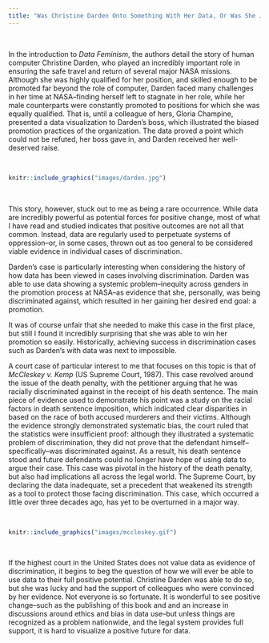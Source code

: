 ```yaml
---
title: "Was Christine Darden Onto Something With Her Data, Or Was She Just Lucky?"
---
```


$~$

In the introduction to *Data Feminism*, the authors detail the story of human computer Christine Darden, who played an incredibly important role in ensuring the safe travel and return of several major NASA missions. Although she was highly qualified for her position, and skilled enough to be promoted far beyond the role of computer, Darden faced many challenges in her time at NASA--finding herself left to stagnate in her role, while her male counterparts were constantly promoted to positions for which she was equally qualified. That is, until a colleague of hers, Gloria Champine, presented a data visualization to Darden's boss, which illustrated the biased promotion practices of the organization. The data proved a point which could not be refuted, her boss gave in, and Darden received her well-deserved raise. 

$~$

```r
knitr::include_graphics("images/darden.jpg")
```

$~$

This story, however, stuck out to me as being a rare occurrence. While data are incredibly powerful as potential forces for positive change, most of what I have read and studied indicates that positive outcomes are not all that common. Instead, data are regularly used to perpetuate systems of oppression--or, in some cases, thrown out as too general to be considered viable evidence in individual cases of discrimination. 

Darden's case is particularly interesting when considering the history of how data has been viewed in cases involving discrimination. Darden was able to use data showing a systemic problem--inequity across genders in the promotion process at NASA--as evidence that she, personally, was being discriminated against, which resulted in her gaining her desired end goal: a promotion. 

It was of course unfair that she needed to make this case in the first place, but still I found it incredibly surprising that she was able to win her promotion so easily. Historically, achieving success in discrimination cases such as Darden's with data was next to impossible. 

A court case of particular interest to me that focuses on this topic is that of *McCleskey v. Kemp* (US Supreme Court, 1987). This case revolved around the issue of the death penalty, with the petitioner arguing that he was racially discriminated against in the receipt of his death sentence. The main piece of evidence used to demonstrate his point was a study on the racial factors in death sentence imposition, which indicated clear disparities in based on the race of both accused murderers and their victims. Although the evidence strongly demonstrated systematic bias, the court ruled that the statistics were insufficient proof: although they illustrated a systematic problem of discrimination, they did not prove that the defendant himself--specifically--was discriminated against. As a result, his death sentence stood and future defendants could no longer have hope of using data to argue their case. This case was pivotal in the history of the death penalty, but also had implications all across the legal world. The Supreme Court, by declaring the data inadequate, set a precedent that weakened its strength as a tool to protect those facing discrimination. This case, which occurred a little over three decades ago, has yet to be overturned in a major way.

$~$

```r
knitr::include_graphics("images/mccleskey.gif")
```
$~$

If the highest court in the United States does not value data as evidence of discrimination, it begins to beg the question of how we will ever be able to use data to their full positive potential. Christine Darden was able to do so, but she was lucky and had the support of colleagues who were convinced by her evidence. Not everyone is so fortunate. It is wonderful to see positive change--such as the publishing of this book and and an increase in discussions around ethics and bias in data use--but unless things are recognized as a problem nationwide, and the legal system provides full support, it is hard to visualize a positive future for data.
